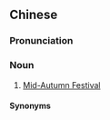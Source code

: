 ==Chinese==
{{zh-forms|type=22}}

===Pronunciation===
{{zh-pron
|m=bāyuè zhōngqiū
|md=báik-nguŏk-{d}ṳ̆ng-chiŭ
|mn-t=boih4 ghuêh8 dong1 ciu1
|cat=n
}}

===Noun===
{{zh-noun}}

# {{lb|zh|chiefly|Min|dialectal|_|Wu}} [[Mid-Autumn Festival]]

====Synonyms====
{{zh-dial|中秋節}}